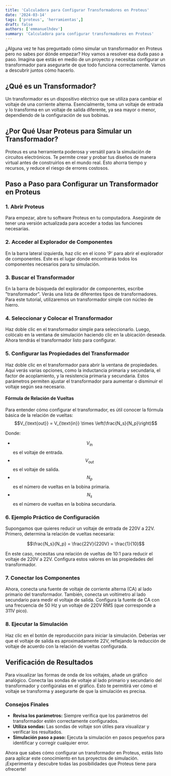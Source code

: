 ```yaml
---
title: 'Calculadora para Configurar Transformadores en Proteus'
date: '2024-03-14'
tags: ['proteus', 'herramientas',]
draft: false
authors: ['emmanuelhdev']
summary: 'Calculadora para configurar transformadores en Proteus'
---
```


<div class="mb-8">
  <TransformatorCalculator />
</div>

¿Alguna vez te has preguntado cómo simular un transformador en Proteus pero no sabes por dónde empezar? Hoy vamos a resolver esa duda paso a paso. Imagina que estás en medio de un proyecto y necesitas configurar un transformador para asegurarte de que todo funciona correctamente. Vamos a descubrir juntos cómo hacerlo.

## ¿Qué es un Transformador?

Un transformador es un dispositivo eléctrico que se utiliza para cambiar el voltaje de una corriente alterna. Esencialmente, toma un voltaje de entrada y lo transforma en un voltaje de salida diferente, ya sea mayor o menor, dependiendo de la configuración de sus bobinas.

## ¿Por Qué Usar Proteus para Simular un Transformador?

Proteus es una herramienta poderosa y versátil para la simulación de circuitos electrónicos. Te permite crear y probar tus diseños de manera virtual antes de construirlos en el mundo real. Esto ahorra tiempo y recursos, y reduce el riesgo de errores costosos.

## Paso a Paso para Configurar un Transformador en Proteus

### 1. Abrir Proteus

Para empezar, abre tu software Proteus en tu computadora. Asegúrate de tener una versión actualizada para acceder a todas las funciones necesarias.

### 2. Acceder al Explorador de Componentes

En la barra lateral izquierda, haz clic en el icono 'P' para abrir el explorador de componentes. Este es el lugar donde encontrarás todos los componentes necesarios para tu simulación.

### 3. Buscar el Transformador

En la barra de búsqueda del explorador de componentes, escribe "transformador". Verás una lista de diferentes tipos de transformadores. Para este tutorial, utilizaremos un transformador simple con núcleo de hierro.

### 4. Seleccionar y Colocar el Transformador

Haz doble clic en el transformador simple para seleccionarlo. Luego, colócalo en la ventana de simulación haciendo clic en la ubicación deseada. Ahora tendrás el transformador listo para configurar.

### 5. Configurar las Propiedades del Transformador

Haz doble clic en el transformador para abrir la ventana de propiedades. Aquí verás varias opciones, como la inductancia primaria y secundaria, el factor de acoplamiento, y la resistencia primaria y secundaria. Estos parámetros permiten ajustar el transformador para aumentar o disminuir el voltaje según sea necesario.

#### Fórmula de Relación de Vueltas

Para entender cómo configurar el transformador, es útil conocer la fórmula básica de la relación de vueltas:
$$V_{\text{out}} = V_{\text{in}} \times \left(\frac{N_s}{N_p}\right)$$

Donde:

- $$V_{\text{in}}$$ es el voltaje de entrada.
- $$V_{\text{out}}$$ es el voltaje de salida.
- $$N_p$$ es el número de vueltas en la bobina primaria.
- $$N_s$$ es el número de vueltas en la bobina secundaria.

### 6. Ejemplo Práctico de Configuración

Supongamos que quieres reducir un voltaje de entrada de 220V a 22V. Primero, determina la relación de vueltas necesaria:

$$\frac{N_s}{N_p} = \frac{22V}{220V} = \frac{1}{10}$$

En este caso, necesitas una relación de vueltas de 10:1 para reducir el voltaje de 220V a 22V. Configura estos valores en las propiedades del transformador.

### 7. Conectar los Componentes

Ahora, conecta una fuente de voltaje de corriente alterna (CA) al lado primario del transformador. También, conecta un voltímetro al lado secundario para medir el voltaje de salida. Configura la fuente de CA con una frecuencia de 50 Hz y un voltaje de 220V RMS (que corresponde a 311V pico).

### 8. Ejecutar la Simulación

Haz clic en el botón de reproducción para iniciar la simulación. Deberías ver que el voltaje de salida es aproximadamente 22V, reflejando la reducción de voltaje de acuerdo con la relación de vueltas configurada.

## Verificación de Resultados

Para visualizar las formas de onda de los voltajes, añade un gráfico analógico. Conecta las sondas de voltaje al lado primario y secundario del transformador y configúralas en el gráfico. Esto te permitirá ver cómo el voltaje se transforma y asegurarte de que la simulación es precisa.

### Consejos Finales

- **Revisa los parámetros:** Siempre verifica que los parámetros del transformador estén correctamente configurados.
- **Utiliza sondas:** Las sondas de voltaje son útiles para visualizar y verificar los resultados.
- **Simulación paso a paso:** Ejecuta la simulación en pasos pequeños para identificar y corregir cualquier error.

Ahora que sabes cómo configurar un transformador en Proteus, estás listo para aplicar este conocimiento en tus proyectos de simulación. ¡Experimenta y descubre todas las posibilidades que Proteus tiene para ofrecerte!
